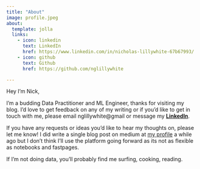 ```yaml
---
title: "About"
image: profile.jpeg
about:
  template: jolla
  links:
    - icon: linkedin
      text: LinkedIn
      href: https://www.linkedin.com/in/nicholas-lillywhite-67b67993/
    - icon: github
      text: Github
      href: https://github.com/nglillywhite

---
```


Hey I'm Nick,

I'm a budding Data Practitioner and ML Engineer, thanks for visiting my blog. I'd love to get feedback on any of my writing or if you'd like to get in touch with me, please email nglillywhite@gmail or message my **[LinkedIn](https://www.linkedin.com/in/nicholas-lillywhite-67b67993/)**.

If you have any requests or ideas you'd like to hear my thoughts on, please let me know! I did write a single blog post on medium at [my profile](https://medium.com/@nglillywhite) a while ago but I don't think I'll use the platform going forward as its not as flexible as notebooks and fastpages.

If I'm not doing data, you'll probably find me surfing, cooking, reading.
